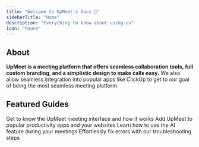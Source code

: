 ```yaml
---
title: "Welcome to UpMeet's Docs 👋"
sidebarTitle: "Home"
description: "Everything to know about using us"
icon: "house"
---
```


## About
**UpMeet is a meeting platform that offers seamless collaboration tools, full custom branding, and a simplistic design to make calls easy.**
We also allow seamless integration into popular apps like ClickUp to get to our goal of being the most seamless meeting platform.

## Featured Guides
<CardGroup cols={2}>
  <Card title="Get Started" href="help/basics" icon="circle">
    Get to know the UpMeet meeting interface and how it works
  </Card>
  <Card title="Integrations" href="integrations" icon="grid-round-2-plus">
    Add UpMeet to popular productivity apps and your websites
  </Card>
  <Card title="Using AI in UpMeet" href="help/ai" icon="robot">
    Learn how to use the AI feature during your meetings
  </Card>
  <Card title="Diagnose an Error" href="help/common-errors" icon="circle-exclamation">
    Effortlessly fix errors with our troubleshooting steps
  </Card>
</CardGroup>
